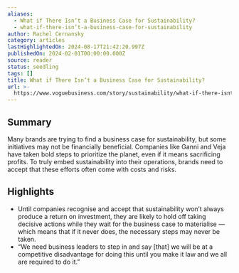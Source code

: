 ```yaml
---
aliases:
  - What if There Isn’t a Business Case for Sustainability?
  - what-if-there-isn’t-a-business-case-for-sustainability
author: Rachel Cernansky
category: articles
lastHighlightedOn: 2024-08-17T21:42:20.997Z
publishedOn: 2024-02-01T00:00:00.000Z
source: reader
status: seedling
tags: []
title: What if There Isn’t a Business Case for Sustainability?
url: >-
  https://www.voguebusiness.com/story/sustainability/what-if-there-isnt-a-business-case-for-sustainability
---
```

## Summary

Many brands are trying to find a business case for sustainability, but some initiatives may not be financially beneficial. Companies like Ganni and Veja have taken bold steps to prioritize the planet, even if it means sacrificing profits. To truly embed sustainability into their operations, brands need to accept that these efforts often come with costs and risks.

## Highlights

- Until companies recognise and accept that sustainability won’t always produce a return on investment, they are likely to hold off taking decisive actions while they wait for the business case to materialise — which means that if it never does, the necessary steps may never be taken.
- “We need business leaders to step in and say [that] we will be at a competitive disadvantage for doing this until you make it law and we all are required to do it.”
